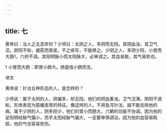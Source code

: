 ```yaml
---
---
---
```

title: 七
---




黄帝曰：治人之五态奈何？少师曰：太阴之人，多阴而无阳。其阴血浊，其卫气涩。阴阳不和，缓筋而厚皮。不之疾写，不能移之。少阴之人，多阴少阳，小胃而大肠1，六府不调。其阳明脉小而太阳脉大，必审调之。其血易脱，其气易败也。

1 小胃而大肠：即胃小肠大。肠是指小肠而言。

译文

黄帝说：针治五种形态的人，是怎样的？

少师说：属于太阴的人，阴偏多，却无阳。他们的阴血重浊，卫气涩滞。阴阳不调和，形体表现为筋缓皮厚的特征。像这样的人，不用急泻针法，就不能去除他的病。属于少阴的人，阴多阳少，他们的胃小而肠大，六腑的功能不协调。因为他的足阳明经脉气偏小，而手太阳经脉气偏大，一定要审慎调治。因为他的血容易耗损，他的气也容易败伤。